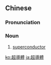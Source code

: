 {{also|超导体}}
==Chinese==
{{zh-forms|s=超导体|type=21}}
{{wikipedia|lang=zh}}

===Pronunciation===
{{zh-pron
|m=chāodǎotǐ
|cat=n
}}

===Noun===
{{zh-noun}}

# {{lb|zh|physics}} [[superconductor]]

[[ko:超導體]]
[[ja:超導體]]